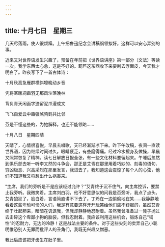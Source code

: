 ```yaml
---
---
---
```

title: 十月七日　星期三
---




几天尽落雨，使人很烦躁。上午把鲁迅纪念会讲稿纲领拟好，这样可以安心弄别的事。

近来又对世界语发生兴趣了，预备在年前把《世界语讲座》第一部分（文法）等读一次。我学东西太心急，这是不好的。葫芦这东西收下来要刮去浮面皮，今天我才明白了。昨夜写下了一首古体诗：

十月秋高急雁群横斜嚓晚动乡音

凭将寒暖凋霜羽无那风沙落晚林

背负青天闲画字迹留泥爪漫成文

飞飞自爱云中趣强煞鹑鹤共比邻

芬是不懂这些的，为她解释，也还不能领略……





十月八日　星期四晴


天晴了，心情很喜悦，早晨去唱歌，天已经渐渐凉下来。昨下午改稿，夜间一直读世界语，因为继续时间过久，眼睛疲乏，有些磨得痛。经过冷水擦身及做操，早晨又照常恢复了精神。读七日解放日报全张，有一些文化材料要留起来。午睡后忽然到俱乐部去听一听李又然的斗争会，那正是艾青在那里用着巧妙的、刻毒的语句、穷凶极恶、兴高采烈在那里发言，我进去了，我知道这会震惊了每个人的心弦，他们不知道我又将惹出什么祸害来。

“主席，我们的旁听是不是应该经过允许？”艾青终于沉不住气，向主席控诉，要禁止我旁听。我微笑着。主席刘白羽，他不好意思似的问我是否旁听，我点了点头。艾青狼狈了，脸白着，言语简直讲不下去了，丁玲在一边偷偷地在笑……我静静地看着这些卑琐可怜的人们，我是有意要这样开开玩笑给他们些不舒服的，虽然艾青终于壮起胆来，暗暗在讥讽我，但我却静静地忍耐着。虽然我曾准备过一凳子抛过去击碎这个卑鄙小狗的脑袋，但我忍耐着。我应该利用这些机会，锻炼自己“韧性”的忍耐力，无边的冷静！这是战法主要的条件。对于这些尖刻的卖弄自己小聪明惟恐别人无罪而批评人的丑角们，我既无兴趣又憎恶。

我此后应该把牙齿生在肚子里。
